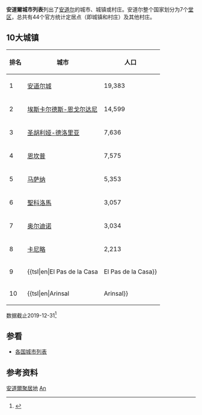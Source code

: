 '''安道爾城市列表'''列出了[[安道尔|安道尔]]的城市、城镇或村庄。安道尔整个国家划分为7个[[安道尔堂区|堂区]]，总共有44个官方统计定居点（即城镇和村庄）及其他村庄。

== 10大城镇 ==
{| class="wikitable"
|-
! 排名
! 城市
! 人口
|-
| 1
| [[安道尔城|安道尔城]]
| 19,383
|-
| 2
| [[埃斯卡尔德斯-恩戈尔达尼|埃斯卡尔德斯-恩戈尔达尼]]
| 14,599
|-
| 3
| [[圣胡利娅-德洛里亚|圣胡利娅-德洛里亚]]
| 7,636
|-
| 4
| [[恩坎普|恩坎普]]
| 7,575
|-
| 5
| [[马萨纳|马萨纳]]
| 5,353
|-
| 6
| [[聖科洛馬|聖科洛馬]]
| 3,057
|-
| 7
| [[奥尔迪诺|奥尔迪诺]]
| 3,034
|-
| 8
| [[卡尼略|卡尼略]]
| 2,213
|-
| 9
| {{tsl|en|El Pas de la Casa||El Pas de la Casa}}
| 1,943
|-
| 10
| {{tsl|en|Arinsal||Arinsal}}
| 1,641
|}
数据截止2019-12-31<ref>{{Cite web |url=http://www.citypopulation.de/Andorra.html |title=Infos at citypopulation.de |access-date=2022-01-24 |archive-date=2015-04-23 |archive-url=https://web.archive.org/web/20150423084308/http://www.citypopulation.de/Andorra.html }}</ref>

== 参看 ==
* [[各国城市列表|各国城市列表]]

==参考资料==
{{refs}}

{{欧洲题目|城市列表}}

[[Category:安道爾聚居地|]]
[[Category:歐洲城市列表|An]]